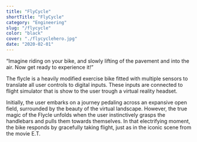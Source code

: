 ```yaml
---
title: "FlyCycle"
shortTitle: "FlyCycle"
category: "Engineering"
slug: "/flycycle"
color: "black"
cover: "./flycyclehero.jpg"
date: "2020-02-01"
---
```


“Imagine riding on your bike, and slowly lifting of the pavement and into the air.
Now get ready to experience it!”

The flycle is a heavily modified exercise bike fitted with multiple sensors to translate all user controls to digital inputs. These inputs are connected to flight simulator that is show to the user trough a virtual reality headset. 

Initially, the user embarks on a journey pedaling across an expansive open field, surrounded by the beauty of the virtual landscape. However, the true magic of the Flycle unfolds when the user instinctively grasps the handlebars and pulls them towards themselves. In that electrifying moment, the bike responds by gracefully taking flight, just as in the iconic scene from the movie E.T.

